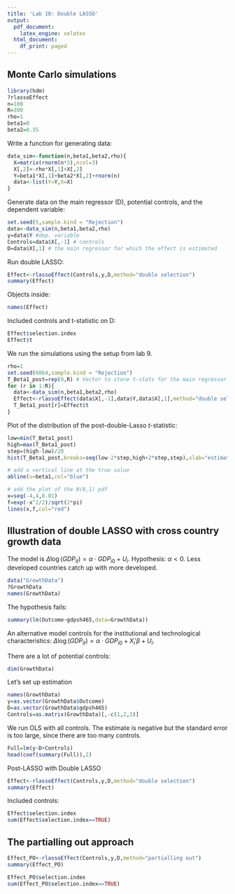 ```yaml
---
title: 'Lab 10: Double LASSO'
output:
  pdf_document:
    latex_engine: xelatex
  html_document:
    df_print: paged
---
```


## Monte Carlo simulations

```r
library(hdm)
?rlassoEffect
n=100 
R=300 
rho=1
beta1=0
beta2=0.35
```

Write a function for generating data:
```r
data_sim<-function(n,beta1,beta2,rho){
  X=matrix(rnorm(n*3),ncol=3)
  X[,2]<-rho*X[,1]+X[,2]
  Y=beta1*X[,1]+beta2*X[,2]+rnorm(n)
  data<-list(Y=Y,X=X)
}
```

Generate data on the main regressor (D), potential controls, and the dependent variable:
```r
set.seed(5,sample.kind = "Rejection")
data<-data_sim(n,beta1,beta2,rho)
y=data$Y #dep. variable
Controls=data$X[,-1] # controls
D=data$X[,1] # the main regressor for which the effect is estimated
```

Run double LASSO:
```r
Effect<-rlassoEffect(Controls,y,D,method="double selection")
summary(Effect)
```
Objects inside:
```r
names(Effect)
```
Included controls and t-statistic on D:
```r
Effect$selection.index
Effect$t
```

We run the simulations using the setup from lab 9.
```r
rho=1
set.seed(6064,sample.kind = "Rejection")
T_Beta1_post=rep(0,R) # Vector to store t-stats for the main regressor
for (r in 1:R){
  data<-data_sim(n,beta1,beta2,rho)
  Effect<-rlassoEffect(data$X[,-1],data$Y,data$X[,1],method="double selection")
  T_Beta1_post[r]=Effect$t 
}
```

Plot of the distribution of the post-double-Lasso $t$-statistic:
```r
low=min(T_Beta1_post)
high=max(T_Beta1_post)
step=(high-low)/20
hist(T_Beta1_post,breaks=seq(low-2*step,high+2*step,step),xlab="estimates",main="The exact distribution of the post-Double-LASSO t-statistic vs N(0,1)",freq=FALSE,ylim=c(0,0.5))

# add a vertical line at the true value
abline(v=beta1,col="blue")

# add the plot of the N(0,1) pdf 
x=seq(-4,4,0.01)
f=exp(-x^2/2)/sqrt(2*pi) 
lines(x,f,col="red")
```

## Illustration of double LASSO with cross country growth data

The model is $\Delta\log (GDP_{it})=\alpha \cdot GDP_{i0}+U_i$. Hypothesis: $\alpha <0$. Less developed countries catch up with more developed. 
```r
data("GrowthData")
?GrowthData
names(GrowthData)
```

The hypothesis fails:
```r
summary(lm(Outcome~gdpsh465,data=GrowthData))
```

An alternative model controls for the institutional and technological characteristics: $\Delta\log (GDP_{it})=\alpha \cdot GDP_{i0}+X_i'\beta+U_i$.

There are a lot of potential controls:
```r
dim(GrowthData)
```

Let's set up estimation
```r
names(GrowthData)
y=as.vector(GrowthData$Outcome)
D=as.vector(GrowthData$gdpsh465)
Controls=as.matrix(GrowthData)[,-c(1,2,3)]
```

We run OLS with all controls. The estimate is negative but the standard error is too large, since there are too many controls.
```r
Full=lm(y~D+Controls)
head(coef(summary(Full)),2)
```

Post-LASSO with Double LASSO
```r
Effect<-rlassoEffect(Controls,y,D,method="double selection")
summary(Effect)
```

Included controls:
```r
Effect$selection.index
sum(Effect$selection.index==TRUE)
```

## The partialling out approach
```r
Effect_PO<-rlassoEffect(Controls,y,D,method="partialling out")
summary(Effect_PO)
```

```r
Effect_PO$selection.index
sum(Effect_PO$selection.index==TRUE)
```

